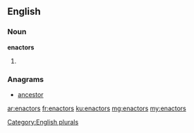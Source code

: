 ==English==

===Noun===
'''enactors'''

# {{plural of|enactor}}

===Anagrams===
* [[ancestor#English|ancestor]]

[[Category:English plurals]]

[[ar:enactors]]
[[fr:enactors]]
[[ku:enactors]]
[[mg:enactors]]
[[my:enactors]]